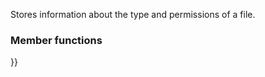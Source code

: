 {{cpp/experimental/fs/title|file_status}}
{{cpp/experimental/fs/navbar}}
{{dcl begin}}
{{dcl header|experimental/filesystem}}
{{dcl|since=fs_ts|1=
class file_status;
}}
{{dcl end}}

Stores information about the type and permissions of a file. 

===Member functions===
{{dsc begin}}
{{dsc inc|cpp/experimental/fs/file_status/dsc constructor}}
{{dsc inc|cpp/experimental/fs/file_status/dsc operator{{=}}}}
{{dsc inc|cpp/experimental/fs/file_status/dsc destructor}}

{{dsc inc|cpp/experimental/fs/file_status/dsc type}}
{{dsc inc|cpp/experimental/fs/file_status/dsc permissions}}
{{dsc end}}